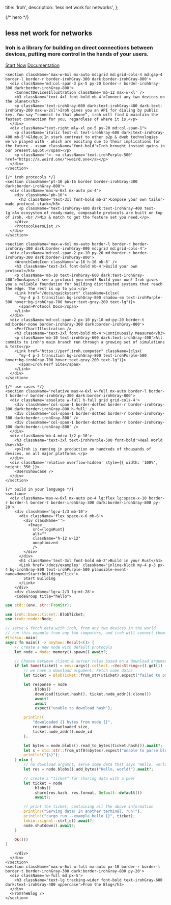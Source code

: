 


  title: 'Iroh',
  description:
    'less net work for networks',
};

<HeaderSparse />

<div className="bg-irohGray-50 dark:bg-irohGray-900 text-irohGray-700 dark:text-irohGray-100 h-92 justify-between font-space">
  <main className="mb-auto flex flex-col min-h-92">
    {/* hero */}
    <section className="min-h-92 pt-20 bg-cover" style={{ height: 600 }}>
      <div className='relative h-10 max-w-6xl mx-auto'>
        <div className='absolute h-full top-0 left-0 bg-gradient-to-t from-irohGray-300 dark:from-zinc-800 to-transparent' style={{ width: 1 }} />
        <div className='absolute h-full top-0 right-0 bg-gradient-to-t from-irohGray-300 dark:from-zinc-800 to-transparent' style={{ width: 1 }}  />
      </div>
      <div className='relative max-w-6xl mx-auto'>
        <div className='absolute z-10 overflow-hidden w-full'>
          <HomeHero className='' />
        </div>
        <div className="absolute z-40 max-w-6xl mx-auto md:grid md:grid-cols-4 md:gap-4">
          <div className="col-span-2 pl-8" style={{ paddingTop: 100 }}>
            <h1 className="z-50 text-5xl font-bold font-space-mono leading-tight">
              less net work for networks
            </h1>
            <h3 className="text-lg font-space-mono mt-3 leading-normal">Iroh is a library for building on direct connections between devices, putting more control in the hands of your users.</h3>
            <div className='flex mt-3'>
              <a href="/docs/quickstart" className="my-4 p-3 px-4 transition bg-irohGray-800 text-irohPurple-500 uppercase hover:bg-irohGray-700 hover:text-gray-200 plausible-event-name=Home+Hero+Start+Project+Click">Start Now</a>
              <a href="/docs" className="flex ml-5 my-4 p-3 px-4 bg-gray-300 text-gray-500 transition hover:bg-gray-400 hover:text-gray-200 uppercase plausible-event-name=Home+Hero+Documentation+Click">
                <BookOpenIcon className="h-5 w-5 mt-0.5 mr-2" />
                Documentation
              </a>
            </div>
          </div>
        </div>
      </div>
    </section>

    <section className='max-w-6xl mx-auto md:grid md:grid-cols-4 md:gap-4 border-l border-r border-irohGray-300 dark:border-irohGray-800'>
      <div className='md:col-span-3 px-5 py-20 border-r border-irohGray-300 dark:border-irohGray-800'>
        <ConnectDevicesIllustration className='mb-12 max-w-xl' />
        <h3 className='text-4xl font-bold mb-4'>Connect any two devices on the planet</h3>
        <p className='text-irohGray-600 dark:text-irohGray-400 dark:text-irohGray-200 max-w-2xl'>Iroh gives you an API for dialing by public key. You say “connect to that phone”, iroh will find & maintain the fastest connection for you, regardless of where it is.</p>
      </div>
      <div className="text-right mlw-xl px-5 py-20 md:col-span-1">
        <p className='italic text-xl text-irohGray-600 dark:text-irohGray-400 mb-5'>&ldquo;In stark contrast to other p2p & dweb technologies we've played with - which are exciting due to their implications for the future - <span className='font-bold'>Iroh brought instant gains in our present.&quot;</span></p>
        <p className=''>- <a className='text-irohPurple-500' href="https://a.weird.one/">weird.one</a></p>
      </div>
    </section>

    {/* iroh protocols */}
    <section className='pt-10 pb-16 border border-irohGray-300 dark:border-irohGray-800'>
      <div className='max-w-6xl mx-auto px-4'>
        <div className='pb-10'>
          <h3 className='text-3xl font-bold mb-2'>Compose your own tailor-made protocol stack</h3>
          <p className='text-irohGray-600 dark:text-irohGray-400 text-lg'>An ecosystem of ready-made, composable protocols are built on top of iroh. <br />Mix & match to get the feature set you need.</p>
        </div>
        <ProtocolHeroList />
      </div>
    </section>

    <section className='max-w-6xl mx-auto border-l border-r border-irohGray-300 dark:border-irohGray-800 md:grid md:grid-cols-4'>
      <div className='md:col-span-2 px-10 py-20 md:border-r border-irohGray-300 dark:border-irohGray-800'>
        <WrenchCodeIcon className='w-16 h-16 mb-8' />
        <h3 className='text-3xl font-bold mb-4'>Build your own protocol</h3>
        <p className='mb-10 text-irohGray-600 dark:text-irohGray-400'>Don&apos;t see a protocol you need? Build your own! Iroh gives you a reliable foundation for building distributed systems that reach the edge. The rest is up to you.</p>
        <Link href="/docs/quickstart" className={clsx(
          "my-4 p-3 transition bg-irohGray-800 shadow-sm text-irohPurple-500 hover:bg-irohGray-700 hover:text-gray-200 text-lg")}>
          <span>Protocol Docs</span>
        </Link>
      </div>
      <div className='md:col-span-2 px-10 py-10 md:py-20 border-t md:border-none border-irohGray-300 dark:border-irohGray-800'>
        <PerfChartIllustration />
        <h3 className='text-3xl font-bold mb-4'>Continuously Measured</h3>
        <p className='mb-10 text-irohGray-600 dark:text-irohGray-400'>All commits to iroh's main branch run through a growing set of simulations & tests</p>
        <Link href="https://perf.iroh.computer" className={clsx(
          "my-4 p-3 transition bg-irohGray-800 text-irohPurple-500 hover:bg-irohGray-700 hover:text-gray-200 text-lg")}>
          <span>Iroh Perf Site</span>
        </Link>
      </div>
    </section>

    {/* use cases */}
    <section className='relative max-w-6xl w-full mx-auto border-l border-t border-r border-irohGray-300 dark:border-irohGray-800'>
      <div className='absolute w-full h-full grid grid-cols-4'>
        <div className='col-span-1 border-dotted border-r border-irohGray-300 dark:border-irohGray-800 h-full' />
        <div className='col-span-1 border-dotted border-r border-irohGray-300 dark:border-irohGray-800' />
        <div className='col-span-1 border-dotted border-r border-irohGray-300 dark:border-irohGray-800' />
      </div>
      <div className='mb-4 md:w-1/2 p-10'>
        <h3 className='text-3xl text-irohPurple-500 font-bold'>Real World Use</h3>
        <p>Iroh is running in production on hundreds of thousands of devices, on all major platforms.</p>
      </div>
      <div className='relative overflow-hidden' style={{ width: '100%', height: 350 }}>
        <UsersShowcase />
      </div>
    </section>

    {/* build in your language */}
    <section>
      <div className='max-w-6xl mx-auto px-4 lg:flex lg:space-x-10 border-r border-l border-t border-irohGray-300 dark:border-irohGray-800 py-20'>
        <div className='lg:w-1/3 mb-10'>
          <div className='flex space-x-6 mb-6'>
            <div className=''>
              <Image
                src={logoRust}
                alt=""
                className="h-12 w-12"
                unoptimized
                />
            </div>
          </div>
          <h1 className='text-3xl font-bold mb-2'>Build in your Rust</h1>
          <Link href='/docs/examples' className='inline-block my-4 p-3 px-4 bg-irohGray-800 text-irohPurple-500 plausible-event-name=Home+Start+Building+Click'>
            Start Building
          </Link>
        </div>
        <div className='lg:w-2/3 lg:mt-28'>
        <CodeGroup title="hello">

```rust {{ title: 'rust' }}
use std::{env, str::FromStr};

use iroh::base::ticket::BlobTicket;
use iroh::node::Node;

// serve & fetch data with iroh, from any two devices in the world
// run this example from any two computers, and iroh will connect them!
#[tokio::main]
async fn main() -> anyhow::Result<()> {
    // create a new node with default protocols
    let node = Node::memory().spawn().await?;

    // Choose between client & server roles based on a download argument
    if let Some(ticket) = env::args().collect::<Vec<String>>().get(1) {
        // we have a download argument. Fetch some data!
        let ticket = BlobTicket::from_str(&ticket).expect("failed to parse blob ticket");

        let response = node
            .blobs()
            .download(ticket.hash(), ticket.node_addr().clone())
            .await?
            .await
            .expect("unable to download hash");

        println!(
            "downloaded {} bytes from node {}",
            response.downloaded_size,
            ticket.node_addr().node_id
        );

        let bytes = node.blobs().read_to_bytes(ticket.hash()).await?;
        let s = std::str::from_utf8(&bytes).expect("unable to parse blob as as utf-8 string");
        println!("{s}");
    } else {
        // no download argumnt, serve some data that says "Hello, world!"
        let res = node.blobs().add_bytes("Hello, world!").await?;

        // create a "ticket" for sharing data with a peer
        let ticket = node
            .blobs()
            .share(res.hash, res.format, Default::default())
            .await?;

        // print the ticket, containing all the above information
        println!("Serving data! In another terminal, run:");
        println!("cargo run --example hello {}", ticket);
        tokio::signal::ctrl_c().await?;
        node.shutdown().await?;
    }

    Ok(())
}

```



</CodeGroup>

        </div>
      </div>
    </section>
    <section className='max-w-6xl w-full mx-auto px-10 border-r border-l border-t border-irohGray-300 dark:border-irohGray-800 py-20'>
      <div className='w-full md:px-5'>
        <h3 className='text-lg tracking-wider font-bold text-irohGray-600 dark:text-irohGray-400 uppercase'>From the Blog</h3>
      </div>
      <FromTheBlog />
    </section>
  </main>
  <FooterMarketing />
</div>
